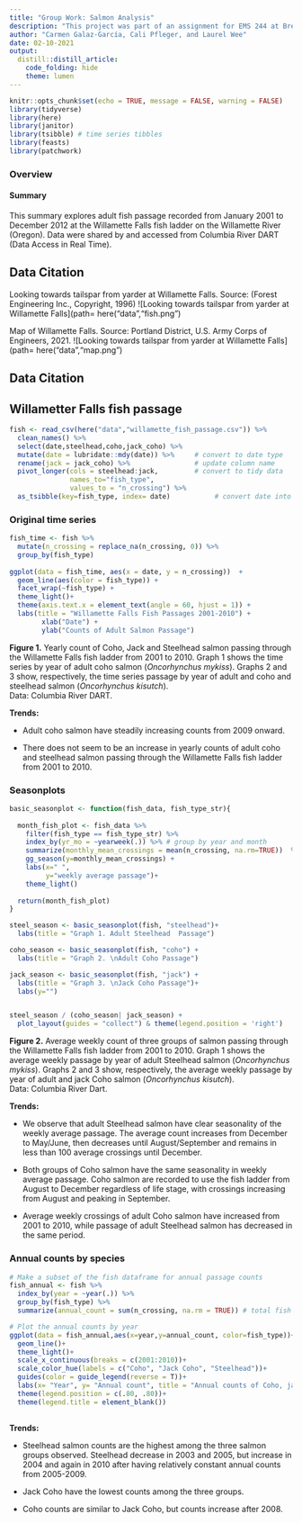 ```yaml
---
title: "Group Work: Salmon Analysis"
description: "This project was part of an assignment for EMS 244 at Bren. I worked with two other graduate students to do an analysis of salmon observed over time. We each did one tab individually, but the overall project was collaborative. My individual work is tab 3. "
author: "Carmen Galaz-García, Cali Pfleger, and Laurel Wee"
date: 02-10-2021
output:
  distill::distill_article:
    code_folding: hide
    theme: lumen
---
```



```r
knitr::opts_chunk$set(echo = TRUE, message = FALSE, warning = FALSE)
library(tidyverse)
library(here)
library(janitor)
library(tsibble) # time series tibbles
library(feasts)
library(patchwork)
```

### Overview
#### Summary
This summary explores adult fish passage recorded from January 2001 to December 2012 at the Willamette Falls fish ladder on the Willamette River (Oregon). Data were shared by and accessed from Columbia River DART (Data Access in Real Time). 


## Data Citation

Looking towards tailspar from yarder at Willamette Falls. Source: (Forest Engineering Inc., Copyright, 1996)
![Looking towards tailspar from yarder at Willamette Falls](path= here("data","fish.png")

Map of Willamette Falls. Source: Portland District, U.S. Army Corps of Engineers, 2021. 
![Looking towards tailspar from yarder at Willamette Falls](path= here("data","map.png")

## Data Citation


## Willametter Falls fish passage {.tabset}

```r
fish <- read_csv(here("data","willamette_fish_passage.csv")) %>% 
  clean_names() %>% 
  select(date,steelhead,coho,jack_coho) %>% 
  mutate(date = lubridate::mdy(date)) %>%     # convert to date type
  rename(jack = jack_coho) %>%                # update column name
  pivot_longer(cols = steelhead:jack,         # convert to tidy data
               names_to="fish_type", 
               values_to = "n_crossing") %>% 
  as_tsibble(key=fish_type, index= date)           # convert date into tsibble
```



### Original time series
```r

fish_time <- fish %>% 
  mutate(n_crossing = replace_na(n_crossing, 0)) %>% 
  group_by(fish_type)
  
ggplot(data = fish_time, aes(x = date, y = n_crossing))  +
  geom_line(aes(color = fish_type)) +
  facet_wrap(~fish_type) +
  theme_light()+ 
  theme(axis.text.x = element_text(angle = 60, hjust = 1)) +
  labs(title = "Willamette Falls Fish Passages 2001-2010") +
        xlab("Date") +
        ylab("Counts of Adult Salmon Passage") 

```

**Figure 1.** 
Yearly count of Coho, Jack and Steelhead salmon passing through the Willamette Falls fish ladder from 2001 to 2010. 
Graph 1 shows the time series by year of adult coho salmon (*Oncorhynchus mykiss*).
Graphs 2 and 3 show, respectively, the time series passage by year of adult and coho and steelhead salmon (*Oncorhynchus kisutch*).  
Data: Columbia River DART.


**Trends:**

- Adult coho salmon have steadily increasing counts from 2009 onward. 

- There does not seem to be an increase in yearly counts of adult coho and steelhead salmon passing through the Willamette Falls fish ladder from 2001 to 2010. 

### Seasonplots
```r

basic_seasonplot <- function(fish_data, fish_type_str){
 
  month_fish_plot <- fish_data %>% 
    filter(fish_type == fish_type_str) %>%  
    index_by(yr_mo = ~yearweek(.)) %>% # group by year and month
    summarize(monthly_mean_crossings = mean(n_crossing, na.rm=TRUE))  %>% 
    gg_season(y=monthly_mean_crossings) +
    labs(x=" ",
         y="weekly average passage")+
    theme_light()
  
  return(month_fish_plot)
}

steel_season <- basic_seasonplot(fish, "steelhead")+
  labs(title = "Graph 1. Adult Steelhead  Passage")

coho_season <- basic_seasonplot(fish, "coho") +
  labs(title = "Graph 2. \nAdult Coho Passage")

jack_season <- basic_seasonplot(fish, "jack") +
  labs(title = "Graph 3. \nJack Coho Passage")+
  labs(y="")


steel_season / (coho_season| jack_season) +
  plot_layout(guides = "collect") & theme(legend.position = 'right')
```

**Figure 2.** 
Average weekly count of three groups of salmon passing through the Willamette Falls fish ladder from 2001 to 2010. 
Graph 1 shows the average weekly passage by year of adult Steelhead salmon (*Oncorhynchus mykiss*).
Graphs 2 and 3 show, respectively, the average weekly passage by year of adult and jack Coho salmon (*Oncorhynchus kisutch*).  
Data: Columbia River Dart.

**Trends:**

- We observe that adult Steelhead salmon have clear seasonality of the weekly average passage. 
The  average count increases from December to May/June, then decreases until August/September and remains in less than 100 average crossings until December.

- Both groups of Coho salmon have the same seasonality in weekly average passage. Coho salmon are recorded to use the fish ladder from August to December regardless of life stage, with crossings increasing from August and peaking in September. 

- Average weekly crossings of adult Coho salmon have increased from 2001 to 2010, while passage of adult Steelhead salmon has decreased in the same period. 

### Annual counts by species
```r

# Make a subset of the fish dataframe for annual passage counts
fish_annual <- fish %>% 
  index_by(year = ~year(.)) %>% 
  group_by(fish_type) %>% 
  summarize(annual_count = sum(n_crossing, na.rm = TRUE)) # total fish count of each fish_type per year

# Plot the annual counts by year
ggplot(data = fish_annual,aes(x=year,y=annual_count, color=fish_type))+
  geom_line()+
  theme_light()+
  scale_x_continuous(breaks = c(2001:2010))+
  scale_color_hue(labels = c("Coho", "Jack Coho", "Steelhead"))+
  guides(color = guide_legend(reverse = T))+
  labs(x= "Year", y= "Annual count", title = "Annual counts of Coho, jack Coho, and Steelhead salmon", subtitle = "surveyed from 2001-2010")+
  theme(legend.position = c(.80, .80))+
  theme(legend.title = element_blank())
  
```


**Trends:** 

- Steelhead salmon counts are the highest among the three salmon groups observed. Steelhead decrease in 2003 and 2005, but increase in 2004 and again in 2010 after having relatively constant annual counts from 2005-2009. 

- Jack Coho have the lowest counts among the three groups.

- Coho counts are similar to Jack Coho, but counts increase after 2008. 


